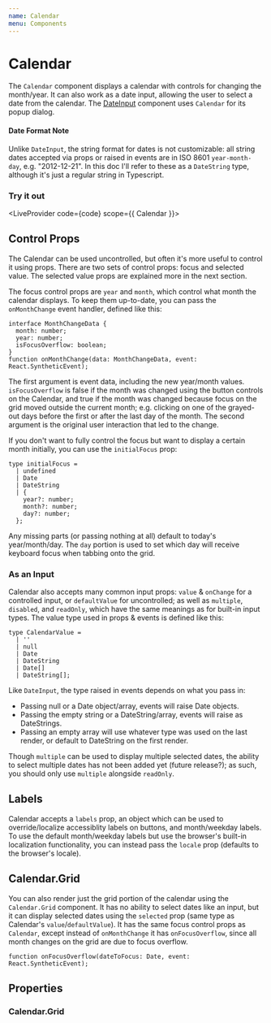 ```yaml
---
name: Calendar
menu: Components
---
```



# Calendar

The `Calendar` component displays a calendar with controls for changing the month/year.
It can also work as a date input, allowing the user to select a date from the calendar.
The <a href="../dateinput/#">DateInput</a> component uses `Calendar` for its popup dialog.

#### Date Format Note

Unlike `DateInput`, the string format for dates is not customizable:
all string dates accepted via props or raised in events are in ISO 8601 `year-month-day`, e.g. "2012-12-21".
In this doc I'll refer to these as a `DateString` type, although it's just a regular string in Typescript.

### Try it out


<LiveProvider code={code} scope={{ Calendar }}>
  <LiveEditor style={livePreviewStyle} />
  <LiveError />
  <LivePreview />
</LiveProvider>

## Control Props

The Calendar can be used uncontrolled, but often it's more useful to control it using props. There are two sets of control props: focus and selected value. The selected value props are explained more in the next section.

The focus control props are `year` and `month`, which control what month the calendar displays. To keep them up-to-date, you can pass the `onMonthChange` event handler, defined like this:
```
interface MonthChangeData {
  month: number;
  year: number;
  isFocusOverflow: boolean;
}
function onMonthChange(data: MonthChangeData, event: React.SyntheticEvent);
```
The first argument is event data, including the new year/month values.
`isFocusOverflow` is false if the month was changed using the button controls on the Calendar,
and true if the month was changed because focus on the grid moved outside the current month;
e.g. clicking on one of the grayed-out days before the first or after the last day of the month.
The second argument is the original user interaction that led to the change.

If you don't want to fully control the focus but want to display a certain month initially, you can use the `initialFocus` prop:
```
type initialFocus =
  | undefined
  | Date
  | DateString
  | {
    year?: number;
    month?: number;
    day?: number;
  };
```
Any missing parts (or passing nothing at all) default to today's year/month/day.
The `day` portion is used to set which day will receive keyboard focus when tabbing onto the grid.

### As an Input

Calendar also accepts many common input props: `value` & `onChange` for a controlled input,
or `defaultValue` for uncontrolled; as well as `multiple`, `disabled`, and `readOnly`,
which have the same meanings as for built-in input types.
The value type used in props & events is defined like this:
```
type CalendarValue =
  | ''
  | null
  | Date
  | DateString
  | Date[]
  | DateString[];
```
Like `DateInput`, the type raised in events depends on what you pass in:
- Passing null or a Date object/array, events will raise Date objects.
- Passing the empty string or a DateString/array, events will raise as DateStrings.
- Passing an empty array will use whatever type was used on the last render, or default to DateString on the first render.

Though `multiple` can be used to display multiple selected dates,
the ability to select multiple dates has not been added yet (future release?);
as such, you should only use `multiple` alongside `readOnly`.

## Labels

Calendar accepts a `labels` prop, an object which can be used to override/localize
accessiblity labels on buttons, and month/weekday labels.
To use the default month/weekday labels but use the browser's built-in localization functionality,
you can instead pass the `locale` prop (defaults to the browser's locale).

## Calendar.Grid

You can also render just the grid portion of the calendar using the `Calendar.Grid` component.
It has no ability to select dates like an input, but it can display selected
dates using the `selected` prop (same type as Calendar's `value`/`defaultValue`).
It has the same focus control props as `Calendar`, except instead of `onMonthChange`
it has `onFocusOverflow`, since all month changes on the grid are due to focus overflow.
```
function onFocusOverflow(dateToFocus: Date, event: React.SyntheticEvent);
```

## Properties

<PropsTable of={Calendar} />

### Calendar.Grid

<PropsTable of={Calendar.Grid} staticProp="Calendar.Grid" />
